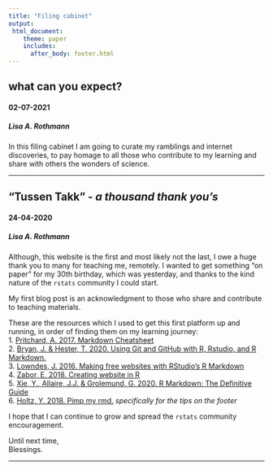 ---
title: "Filing cabinet"
output: 
 html_document:
    theme: paper
    includes:
      after_body: footer.html
---

## what can you expect? 

#### 02-07-2021

##### Lisa A. Rothmann

In this filing cabinet I am going to curate my ramblings and internet discoveries, to pay homage to all those who contribute to my learning and share with others the wonders of science.

----

## "Tussen Takk" - _a thousand thank you's_ 

#### 24-04-2020

##### Lisa A. Rothmann 

Although, this website is the first and most likely not the last, I owe a huge thank you to many for teaching me, remotely. I wanted to get something "on paper"  for my 30th birthday, which was yesterday, and thanks to the kind nature of the `rstats` community I could start.   

My first blog post is an acknowledgment to those who share and contribute to teaching materials.   

These are the resources which I used to get this first platform up and running, in order of finding them on my learning journey:   
1. [Pritchard, A. 2017. Markdown Cheatsheet](https://github.com/adam-p/markdown-here/wiki/Markdown-Cheatsheet)     
2. [Bryan, J. & Hester, T. 2020. Using Git and GitHub with R, Rstudio, and R Markdown.](https://happygitwithr.com/)   
3. [Lowndes, J. 2016. Making free websites with RStudio’s R Markdown](https://jules32.github.io/rmarkdown-website-tutorial/)  
4. [Zabor, E. 2018. Creating website in R](https://www.emilyzabor.com/tutorials/rmarkdown_websites_tutorial.html)  
5. [Xie, Y., Allaire, J.J. & Grolemund, G. 2020. R Markdown: The Definitive Guide](https://bookdown.org/yihui/rmarkdown/rmarkdown-site.html)  
6. [Holtz, Y. 2018. Pimp my rmd.](https://holtzy.github.io/Pimp-my-rmd/#text_formating) _specifically for the tips on the  footer_  

I hope that I can continue to grow and spread the `rstats` community encouragement.   

Until next time,  
Blessings. 

----

